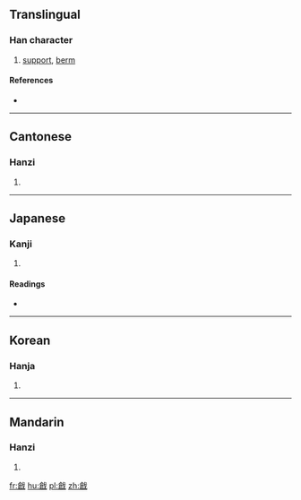 {{also|戗}}
==Translingual==

===Han character===
{{Han char|rn=62|rad=戈|as=10|sn=14|four=8365<sub>0</sub>|canj=人口戈 (ORI)}}

# [[support]], [[berm]]

====References====
* {{Han ref|kx=0413.250|dkj=11632|dj=0756.270|hdz=21410.100|uh=6227|ud=25127|bh=E1D7|bd=57815}}

----

==Cantonese==

===Hanzi===
{{yue-hanzi|jyut=[[coeng3]]|y=cheung3|sim=戗}}

# {{defn|lang=yue|sort=戈10}}

----

==Japanese==

===Kanji===
{{ja-kanji|grade=|rs=戈10}}

# {{defn|lang=ja|sort=戈10}}

====Readings====
* {{ja-readings|on=[[そう]] (sō)|kun=[[はじめる]] (hajimeru), [[きず]] (kizu)}}

----

==Korean==

===Hanja===
{{ko-hanja|hangeul=창|eumhun=|rv=chang|mr=ch'ang|y=chang}}

# {{defn|lang=ko|sort=戈10}}

----

==Mandarin==

===Hanzi===
{{cmn-hanzi|sim=戗|pin=[[qiāng]] ([[qiang1]]), [[chuāng]] ([[chuang1]])|wg=ch'iang<sup>1</sup>, ch'uang<sup>1</sup>}}

# {{defn|lang=cmn|sort=戈10}}

[[fr:戧]]
[[hu:戧]]
[[pl:戧]]
[[zh:戧]]